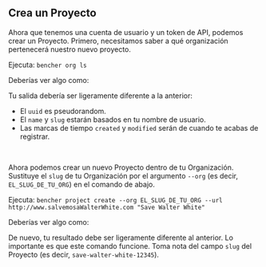 
## Crea un Proyecto

Ahora que tenemos una cuenta de usuario y un token de API, podemos crear un Proyecto.
Primero, necesitamos saber a qué organización pertenecerá nuestro nuevo proyecto.

Ejecuta: `bencher org ls`

Deberías ver algo como:

<QSOrgLsOutput />

Tu salida debería ser ligeramente diferente a la anterior:
- El `uuid` es pseudorandom.
- El `name` y `slug` estarán basados en tu nombre de usuario.
- Las marcas de tiempo `created` y `modified` serán de cuando te acabas de registrar.

<br />

Ahora podemos crear un nuevo Proyecto dentro de tu Organización.
Sustituye el `slug` de tu Organización por el argumento `--org` (es decir, `EL_SLUG_DE_TU_ORG`) en el comando de abajo.

Ejecuta: `bencher project create --org EL_SLUG_DE_TU_ORG --url http://www.salvemosaWalterWhite.com "Save Walter White"`

Deberías ver algo como:

<QSProjectCreateOutput />

De nuevo, tu resultado debe ser ligeramente diferente al anterior.
Lo importante es que este comando funcione.
Toma nota del campo `slug` del Proyecto (es decir, `save-walter-white-12345`).